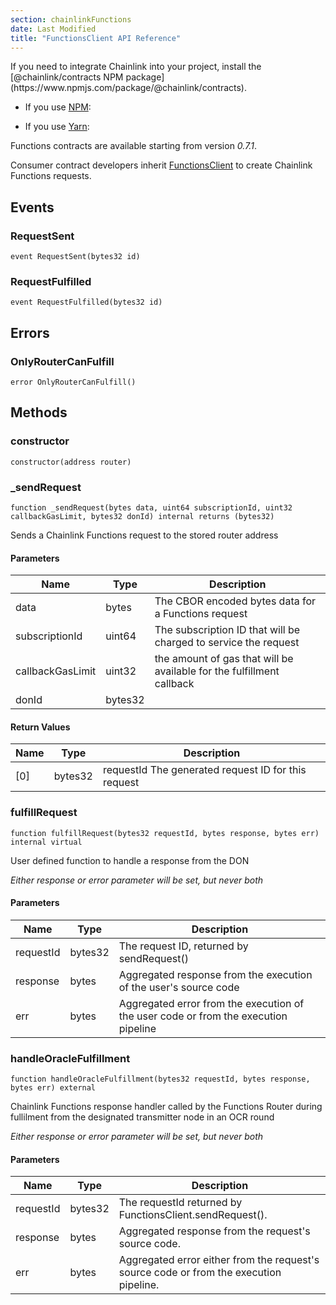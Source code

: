```yaml
---
section: chainlinkFunctions
date: Last Modified
title: "FunctionsClient API Reference"
---
```



<Aside type="note" title="Add Chainlink to your project">
   If you need to integrate Chainlink into your project, install the [@chainlink/contracts NPM package](https://www.npmjs.com/package/@chainlink/contracts).

- If you use [NPM](https://www.npmjs.com/): <CopyText text="npm install @chainlink/contracts --save" code/>

- If you use [Yarn](https://yarnpkg.com/): <CopyText text="yarn add @chainlink/contracts" code/>

Functions contracts are available starting from version _0.7.1_.

</Aside>

Consumer contract developers inherit [FunctionsClient](https://github.com/smartcontractkit/chainlink/blob/9f19654c086e8e92720d935d217536c8a5600c08/contracts/src/v0.8/functions/dev/v1_0_0/FunctionsClient.sol) to create Chainlink Functions requests.

## Events

### RequestSent

```solidity
event RequestSent(bytes32 id)
```

### RequestFulfilled

```solidity
event RequestFulfilled(bytes32 id)
```

## Errors

### OnlyRouterCanFulfill

```solidity
error OnlyRouterCanFulfill()
```

## Methods

### constructor

```solidity
constructor(address router)
```

### \_sendRequest

```solidity
function _sendRequest(bytes data, uint64 subscriptionId, uint32 callbackGasLimit, bytes32 donId) internal returns (bytes32)
```

Sends a Chainlink Functions request to the stored router address

#### Parameters

| Name             | Type    | Description                                                           |
| ---------------- | ------- | --------------------------------------------------------------------- |
| data             | bytes   | The CBOR encoded bytes data for a Functions request                   |
| subscriptionId   | uint64  | The subscription ID that will be charged to service the request       |
| callbackGasLimit | uint32  | the amount of gas that will be available for the fulfillment callback |
| donId            | bytes32 |                                                                       |

#### Return Values

| Name | Type    | Description                                         |
| ---- | ------- | --------------------------------------------------- |
| [0]  | bytes32 | requestId The generated request ID for this request |

### fulfillRequest

```solidity
function fulfillRequest(bytes32 requestId, bytes response, bytes err) internal virtual
```

User defined function to handle a response from the DON

_Either response or error parameter will be set, but never both_

#### Parameters

| Name      | Type    | Description                                                                         |
| --------- | ------- | ----------------------------------------------------------------------------------- |
| requestId | bytes32 | The request ID, returned by sendRequest()                                           |
| response  | bytes   | Aggregated response from the execution of the user's source code                    |
| err       | bytes   | Aggregated error from the execution of the user code or from the execution pipeline |

### handleOracleFulfillment

```solidity
function handleOracleFulfillment(bytes32 requestId, bytes response, bytes err) external
```

Chainlink Functions response handler called by the Functions Router during fullilment from the designated transmitter node in an OCR round

_Either response or error parameter will be set, but never both_

#### Parameters

| Name      | Type    | Description                                                                            |
| --------- | ------- | -------------------------------------------------------------------------------------- |
| requestId | bytes32 | The requestId returned by FunctionsClient.sendRequest().                               |
| response  | bytes   | Aggregated response from the request's source code.                                    |
| err       | bytes   | Aggregated error either from the request's source code or from the execution pipeline. |
